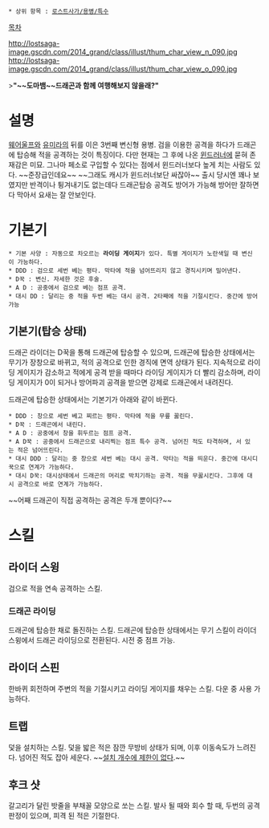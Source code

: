  * 상위 항목 : [[로스트사가/용병/특수]]

[[목차]]

http://lostsaga-image.gscdn.com/2014_grand/class/illust/thum_char_view_n_090.jpg
http://lostsaga-image.gscdn.com/2014_grand/class/illust/thum_char_view_o_090.jpg

>'''"~~도마뱀~~드래곤과 함께 여행해보지 않을래?"'''

= 설명 =
[[웨어울프(로스트사가)|웨어울프]]와 [[유미라(로스트사가)|유미라]]의 뒤를 이은 3번째 변신형 용병. 검을 이용한 공격을 하다가 드래곤에 탑승해 적을 공격하는 것이 특징이다. 다만 현재는 그 후에 나온 [[윈드러너(로스트사가)|윈드러너]]에 묻혀 존재감은 미묘. 그나마 페소로 구입할 수 있다는 점에서 윈드러너보다 높게 치는 사람도 있다. ~~준장급인데요~~ ~~그래도 캐시가 윈드러너보단 싸잖아~~
출시 당시엔 꽤나 보였지만 반격이나 튕겨내기도 없는데다 드래곤탑승 공격도 방어가 가능해 방어만 잘하면 다 막아서 요새는 잘 안보인다.

= 기본기 =
 * 기본 사양 : 자동으로 차오르는 '''라이딩 게이지'''가 있다. 특별 게이지가 노란색일 때 변신이 가능하다.
 * DDD : 검으로 세번 베는 평타. 막타에 적을 넘어뜨리지 않고 경직시키며 밀어낸다.
 * D꾹 : 변신. 자세한 것은 후술.
 * A D : 공중에서 검으로 베는 점프 공격.
 * 대시 DD : 달리는 중 적을 두번 베는 대시 공격. 2타째에 적을 기절시킨다. 중간에 방어가능

== 기본기(탑승 상태) ==
드래곤 라이더는 D꾹을 통해 드래곤에 탑승할 수 있으며, 드래곤에 탑승한 상태에서는 무기가 장창으로 바뀌고, 적의 공격으로 인한 경직에 면역 상태가 된다. 지속적으로 라이딩 게이지가 감소하고 적에게 공격 받을 때마다 라이딩 게이지가 더 빨리 감소하며, 라이딩 게이지가 0이 되거나 방어파괴 공격을 받으면 강제로 드래곤에서 내려진다.

드래곤에 탑승한 상태에서는 기본기가 아래와 같이 바뀐다.

 * DDD : 창으로 세번 베고 찌르는 평타. 막타에 적을 무릎 꿇린다.
 * D꾹 : 드래곤에서 내린다.
 * A D : 공중에서 창을 휘두르는 점프 공격.
 * A D꾹 : 공중에서 드래곤으로 내리찍는 점프 특수 공격. 넘어진 적도 타격하며, 서 있는 적은 넘어뜨린다.
 * 대시 DDD : 달리는 중 창으로 세번 베는 대시 공격. 막타는 적을 띄운다. 중간에 대시디꾹으로 연계가 가능하다.
 * 대시 D꾹: 대시상태에서 드래곤의 머리로 박치기하는 공격. 적을 무꿇시킨다. 그후에 대시 공격으로 바로 연계가 가능하다.

~~어째 드래곤이 직접 공격하는 공격은 두개 뿐이다?~~

= 스킬 =
== 라이더 스윙 ==
검으로 적을 연속 공격하는 스킬. 

=== 드래곤 라이딩 ===
드래곤에 탑승한 채로 돌진하는 스킬. 드래곤에 탑승한 상태에서는 무기 스킬이 라이더 스윙에서 드래곤 라이딩으로 전환된다. 시전 중 점프 가능.

== 라이더 스핀 ==
한바퀴 회전하며 주변의 적을 기절시키고 라이딩 게이지를 채우는 스킬. 다운 중 사용 가능하다.

== 트랩 ==
덫을 설치하는 스킬. 덫을 밟은 적은 잠깐 무방비 상태가 되며, 이후 이동속도가 느려진다. 넘어진 적도 잡아 세운다. ~~[http://blog.naver.com/yjw2602/150185638751 설치 개수에 제한이 없다].~~

== 후크 샷 ==
갈고리가 달린 밧줄을 부채꼴 모양으로 쏘는 스킬. 발사 될 때와 회수 할 때, 두번의 공격 판정이 있으며, 피격 된 적은 기절한다.
